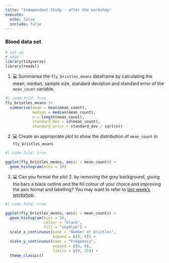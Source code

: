 ```yaml
---
title: "Independent Study - after the workshop"
execute: 
  echo: false
  include: false
---
```


### Blood data set

```r
# set up
# pkgs
library(tidyverse)
library(readxl)

```

1.  💻 Summarise the `fly_bristles_means` dataframe by calculating the mean, median, sample size, standard deviation and standard error of the `mean_count` variable.

```r
#| code-fold: true
fly_bristles_means |> 
  summarise(mean = mean(mean_count),
            median = median(mean_count),
            n = length(mean_count),
            standard_dev = sd(mean_count),
            standard_error = standard_dev / sqrt(n))
```

2.  💻 Create an appropriate plot to show the distribution of `mean_count` in `fly_bristles_means`

```r
#| code-fold: true

ggplot(fly_bristles_means, aes(x = mean_count)) +
  geom_histogram(bins = 10)
```

3.  💻 Can you format the plot 2. by removing the grey background, giving the bars a black outline and the fill colour of your choice and improving the axis format and labelling? You may want to refer to [last week's workshop](r4babs1/week-7/workshop.html).

```r
#| code-fold: true

ggplot(fly_bristles_means, aes(x = mean_count)) +
  geom_histogram(bins = 10, 
                 colour = "black",
                 fill = "skyblue") +
  scale_x_continuous(name = "Number of bristles",
                     expand = c(0, 0)) +
  scale_y_continuous(name = "Frequency",
                     expand = c(0, 0),
                     limits = c(0, 35)) +
  theme_classic()
```

